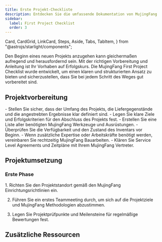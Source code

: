 ```yaml
---
title: Erste Projekt-Checkliste
description: Entdecken Sie die umfassende Dokumentation von MujingFang für einen eingehenden Einblick in unsere erstklassigen Werkzeuge und Bauleistungen.
sidebar:
  label: First Project Checklist
  order: 3
---
```


  Card,
  CardGrid,
  LinkCard,
  Steps,
  Aside,
  Tabs,
  TabItem,
} from "@astrojs/starlight/components";

Den Beginn eines neuen Projekts anzugehen kann gleichermaßen aufregend und herausfordernd sein. Mit der richtigen Vorbereitung und Anleitung ist Ihr Vorhaben auf Erfolgskurs. Die MujingFang First Project Checklist wurde entwickelt, um einen klaren und strukturierten Ansatz zu bieten und sicherzustellen, dass Sie bei jedem Schritt des Weges gut vorbereitet sind.

## Projektvorbereitung

<CardGrid>
  <Card title="Umfang und Ziele">
    - Stellen Sie sicher, dass der Umfang des Projekts, die Liefergegenstände
    und die angestrebten Ergebnisse klar definiert sind. - Legen Sie klare Ziele
    und Erfolgskriterien für den Abschluss des Projekts fest.
  </Card>
  <Card title="Werkzeuge und Ausrüstung">
    - Erstellen Sie eine Liste aller benötigten MujingFang Werkzeuge und
    Ausrüstungen. - Überprüfen Sie die Verfügbarkeit und den Zustand des
    Inventars vor Beginn.
  </Card>
  <Card title="Dienstleistungen arrangieren">
    - Wenn zusätzliche Expertise oder Arbeitskräfte benötigt werden, vereinbaren
    Sie rechtzeitig MujingFang Bauarbeiten. - Klären Sie Service Level
    Agreements und Zeitpläne mit Ihrem MujingFang Vertreter.
  </Card>
</CardGrid>

## Projektumsetzung

### Erste Phase

<Steps>
1. Richten Sie den Projektstandort gemäß den MujingFang Einrichtungsrichtlinien ein.

2. Führen Sie ein erstes Teammeeting durch, um sich auf die Projektziele und MujingFang Methodologien abzustimmen.

3. Legen Sie Projektprüfpunkte und Meilensteine für regelmäßige Bewertungen fest.

</Steps>

## Zusätzliche Ressourcen

<CardGrid>
  <LinkCard
    title="Ausführliche Anleitungen"
    description="Greifen Sie auf umfangreiche Dokumentationen und Benutzerhandbücher für MujingFang Werkzeuge und Dienstleistungen zu."
    href="de/guides/getting-started"
  />
  <LinkCard
    title="Support-Kontakte"
    description="Halten Sie die Kontaktdaten für den MujingFang Support bereit, der Ihnen während Ihres Projekts zur Verfügung steht."
    href="de/guides/getting-started"
  />
  <LinkCard
    title="Fortgeschrittenes Lernen"
    description="Erkunden Sie weitere Bildungsressourcen von MujingFang, um Ihre Fähigkeiten und Ihr Wissensniveau zu verfeinern."
    href="de/guides/getting-started"
  />
</CardGrid>
